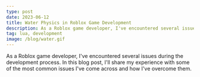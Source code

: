 ```yaml
---
type: post
date: 2023-06-12
title: Water Physics in Roblox Game Development
description: As a Roblox game developer, I've encountered several issues during the development process. In this blog post, I'll share my experience with some of the most common issues I've come across and how I've overcome them.
tag: lua, development
image: /blog/water.gif
---
```


As a Roblox game developer, I've encountered several issues during the development process. In this blog post, I'll share my experience with some of the most common issues I've come across and how I've overcome them.
